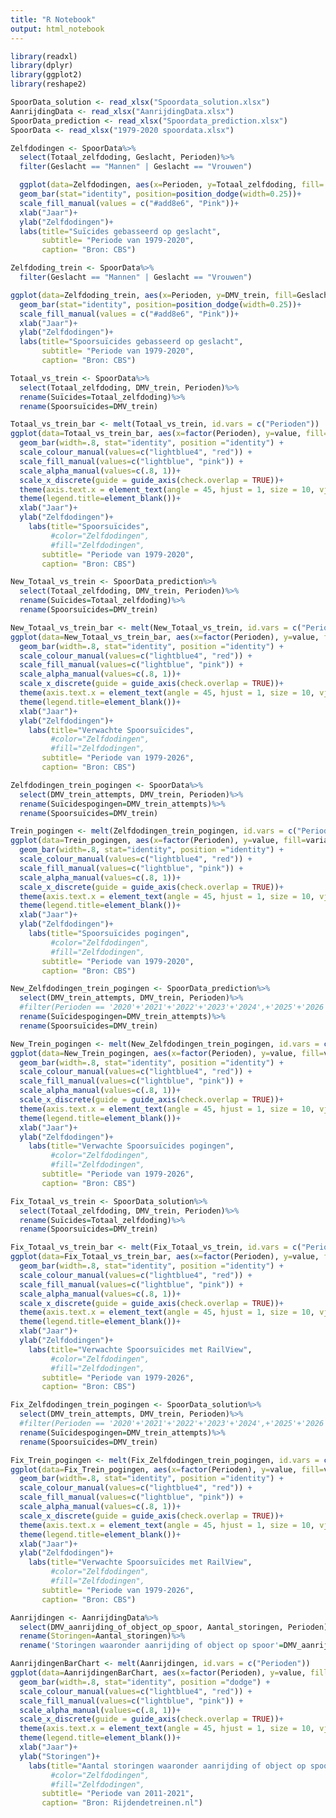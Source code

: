 ```yaml
---
title: "R Notebook"
output: html_notebook
---
```

```r
library(readxl)
library(dplyr)
library(ggplot2)
library(reshape2)

SpoorData_solution <- read_xlsx("Spoordata_solution.xlsx")
AanrijdingData <- read_xlsx("AanrijdingData.xlsx")
SpoorData_prediction <- read_xlsx("Spoordata_prediction.xlsx")
SpoorData <- read_xlsx("1979-2020 spoordata.xlsx")
```

```r
Zelfdodingen <- SpoorData%>%
  select(Totaal_zelfdoding, Geslacht, Perioden)%>%
  filter(Geslacht == "Mannen" | Geslacht == "Vrouwen")

  ggplot(data=Zelfdodingen, aes(x=Perioden, y=Totaal_zelfdoding, fill= Geslacht, width =1.2)) +
  geom_bar(stat="identity", position=position_dodge(width=0.25))+
  scale_fill_manual(values = c("#add8e6", "Pink"))+
  xlab("Jaar")+
  ylab("Zelfdodingen")+
  labs(title="Suïcides gebasseerd op geslacht",
       subtitle= "Periode van 1979-2020",
       caption= "Bron: CBS")
```
```r
Zelfdoding_trein <- SpoorData%>%
  filter(Geslacht == "Mannen" | Geslacht == "Vrouwen")

ggplot(data=Zelfdoding_trein, aes(x=Perioden, y=DMV_trein, fill=Geslacht, width=1.2)) +
  geom_bar(stat="identity", position=position_dodge(width=0.25))+
  scale_fill_manual(values = c("#add8e6", "Pink"))+
  xlab("Jaar")+
  ylab("Zelfdodingen")+
  labs(title="Spoorsuïcides gebasseerd op geslacht",
       subtitle= "Periode van 1979-2020",
       caption= "Bron: CBS")
```


```r
Totaal_vs_trein <- SpoorData%>%
  select(Totaal_zelfdoding, DMV_trein, Perioden)%>%
  rename(Suïcides=Totaal_zelfdoding)%>%
  rename(Spoorsuïcides=DMV_trein)

Totaal_vs_trein_bar <- melt(Totaal_vs_trein, id.vars = c("Perioden"))
ggplot(data=Totaal_vs_trein_bar, aes(x=factor(Perioden), y=value, fill=variable, color=variable, alpha=variable, width=0.6)) +
  geom_bar(width=.8, stat="identity", position ="identity") +
  scale_colour_manual(values=c("lightblue4", "red")) +
  scale_fill_manual(values=c("lightblue", "pink")) +
  scale_alpha_manual(values=c(.8, 1))+
  scale_x_discrete(guide = guide_axis(check.overlap = TRUE))+
  theme(axis.text.x = element_text(angle = 45, hjust = 1, size = 10, vjust=1))+
  theme(legend.title=element_blank())+
  xlab("Jaar")+
  ylab("Zelfdodingen")+
    labs(title="Spoorsuïcides",
         #color="Zelfdodingen",
         #fill="Zelfdodingen",
       subtitle= "Periode van 1979-2020",
       caption= "Bron: CBS")

```

```r
New_Totaal_vs_trein <- SpoorData_prediction%>%
  select(Totaal_zelfdoding, DMV_trein, Perioden)%>%
  rename(Suïcides=Totaal_zelfdoding)%>%
  rename(Spoorsuïcides=DMV_trein)

New_Totaal_vs_trein_bar <- melt(New_Totaal_vs_trein, id.vars = c("Perioden"))
ggplot(data=New_Totaal_vs_trein_bar, aes(x=factor(Perioden), y=value, fill=variable, color=variable, alpha=variable, width=0.6)) +
  geom_bar(width=.8, stat="identity", position ="identity") +
  scale_colour_manual(values=c("lightblue4", "red")) +
  scale_fill_manual(values=c("lightblue", "pink")) +
  scale_alpha_manual(values=c(.8, 1))+
  scale_x_discrete(guide = guide_axis(check.overlap = TRUE))+
  theme(axis.text.x = element_text(angle = 45, hjust = 1, size = 10, vjust=1))+
  theme(legend.title=element_blank())+
  xlab("Jaar")+
  ylab("Zelfdodingen")+
    labs(title="Verwachte Spoorsuïcides",
         #color="Zelfdodingen",
         #fill="Zelfdodingen",
       subtitle= "Periode van 1979-2026",
       caption= "Bron: CBS")
```

```r
Zelfdodingen_trein_pogingen <- SpoorData%>%
  select(DMV_trein_attempts, DMV_trein, Perioden)%>%
  rename(Suïcidespogingen=DMV_trein_attempts)%>%
  rename(Spoorsuïcides=DMV_trein)

Trein_pogingen <- melt(Zelfdodingen_trein_pogingen, id.vars = c("Perioden"))
ggplot(data=Trein_pogingen, aes(x=factor(Perioden), y=value, fill=variable, color=variable, alpha=variable, width=0.6)) +
  geom_bar(width=.8, stat="identity", position ="identity") +
  scale_colour_manual(values=c("lightblue4", "red")) +
  scale_fill_manual(values=c("lightblue", "pink")) +
  scale_alpha_manual(values=c(.8, 1))+
  scale_x_discrete(guide = guide_axis(check.overlap = TRUE))+
  theme(axis.text.x = element_text(angle = 45, hjust = 1, size = 10, vjust=1))+
  theme(legend.title=element_blank())+
  xlab("Jaar")+
  ylab("Zelfdodingen")+
    labs(title="Spoorsuïcides pogingen",
         #color="Zelfdodingen",
         #fill="Zelfdodingen",
       subtitle= "Periode van 1979-2020",
       caption= "Bron: CBS")
```
```r
New_Zelfdodingen_trein_pogingen <- SpoorData_prediction%>%
  select(DMV_trein_attempts, DMV_trein, Perioden)%>%
  #filter(Perioden == '2020'+'2021'+'2022'+'2023'+'2024',+'2025'+'2026')%>%
  rename(Suïcidespogingen=DMV_trein_attempts)%>%
  rename(Spoorsuïcides=DMV_trein)

New_Trein_pogingen <- melt(New_Zelfdodingen_trein_pogingen, id.vars = c("Perioden"))
ggplot(data=New_Trein_pogingen, aes(x=factor(Perioden), y=value, fill=variable, color=variable, alpha=variable, width=0.6)) +
  geom_bar(width=.8, stat="identity", position ="identity") +
  scale_colour_manual(values=c("lightblue4", "red")) +
  scale_fill_manual(values=c("lightblue", "pink")) +
  scale_alpha_manual(values=c(.8, 1))+
  scale_x_discrete(guide = guide_axis(check.overlap = TRUE))+
  theme(axis.text.x = element_text(angle = 45, hjust = 1, size = 10, vjust=1))+
  theme(legend.title=element_blank())+
  xlab("Jaar")+
  ylab("Zelfdodingen")+
    labs(title="Verwachte Spoorsuïcides pogingen",
         #color="Zelfdodingen",
         #fill="Zelfdodingen",
       subtitle= "Periode van 1979-2026",
       caption= "Bron: CBS")
```
```r
Fix_Totaal_vs_trein <- SpoorData_solution%>%
  select(Totaal_zelfdoding, DMV_trein, Perioden)%>%
  rename(Suïcides=Totaal_zelfdoding)%>%
  rename(Spoorsuïcides=DMV_trein)

Fix_Totaal_vs_trein_bar <- melt(Fix_Totaal_vs_trein, id.vars = c("Perioden"))
ggplot(data=Fix_Totaal_vs_trein_bar, aes(x=factor(Perioden), y=value, fill=variable, color=variable, alpha=variable, width=0.6)) +
  geom_bar(width=.8, stat="identity", position ="identity") +
  scale_colour_manual(values=c("lightblue4", "red")) +
  scale_fill_manual(values=c("lightblue", "pink")) +
  scale_alpha_manual(values=c(.8, 1))+
  scale_x_discrete(guide = guide_axis(check.overlap = TRUE))+
  theme(axis.text.x = element_text(angle = 45, hjust = 1, size = 10, vjust=1))+
  theme(legend.title=element_blank())+
  xlab("Jaar")+
  ylab("Zelfdodingen")+
    labs(title="Verwachte Spoorsuïcides met RailView",
         #color="Zelfdodingen",
         #fill="Zelfdodingen",
       subtitle= "Periode van 1979-2026",
       caption= "Bron: CBS")
```
```r
Fix_Zelfdodingen_trein_pogingen <- SpoorData_solution%>%
  select(DMV_trein_attempts, DMV_trein, Perioden)%>%
  #filter(Perioden == '2020'+'2021'+'2022'+'2023'+'2024',+'2025'+'2026')%>%
  rename(Suïcidespogingen=DMV_trein_attempts)%>%
  rename(Spoorsuïcides=DMV_trein)

Fix_Trein_pogingen <- melt(Fix_Zelfdodingen_trein_pogingen, id.vars = c("Perioden"))
ggplot(data=Fix_Trein_pogingen, aes(x=factor(Perioden), y=value, fill=variable, color=variable, alpha=variable, width=0.6)) +
  geom_bar(width=.8, stat="identity", position ="identity") +
  scale_colour_manual(values=c("lightblue4", "red")) +
  scale_fill_manual(values=c("lightblue", "pink")) +
  scale_alpha_manual(values=c(.8, 1))+
  scale_x_discrete(guide = guide_axis(check.overlap = TRUE))+
  theme(axis.text.x = element_text(angle = 45, hjust = 1, size = 10, vjust=1))+
  theme(legend.title=element_blank())+
  xlab("Jaar")+
  ylab("Zelfdodingen")+
    labs(title="Verwachte Spoorsuïcides met RailView",
         #color="Zelfdodingen",
         #fill="Zelfdodingen",
       subtitle= "Periode van 1979-2026",
       caption= "Bron: CBS")
```
```r
Aanrijdingen <- AanrijdingData%>%
  select(DMV_aanrijding_of_object_op_spoor, Aantal_storingen, Perioden)%>%
  rename(Storingen=Aantal_storingen)%>%
  rename('Storingen waaronder aanrijding of object op spoor'=DMV_aanrijding_of_object_op_spoor)

AanrijdingenBarChart <- melt(Aanrijdingen, id.vars = c("Perioden"))
ggplot(data=AanrijdingenBarChart, aes(x=factor(Perioden), y=value, fill=variable, color=variable, alpha=variable, width=0.6)) +
  geom_bar(width=.8, stat="identity", position ="dodge") +
  scale_colour_manual(values=c("lightblue4", "red")) +
  scale_fill_manual(values=c("lightblue", "pink")) +
  scale_alpha_manual(values=c(.8, 1))+
  scale_x_discrete(guide = guide_axis(check.overlap = TRUE))+
  theme(axis.text.x = element_text(angle = 45, hjust = 1, size = 10, vjust=1))+
  theme(legend.title=element_blank())+
  xlab("Jaar")+
  ylab("Storingen")+
    labs(title="Aantal storingen waaronder aanrijding of object op spoor",
         #color="Zelfdodingen",
         #fill="Zelfdodingen",
       subtitle= "Periode van 2011-2021",
       caption= "Bron: Rijdendetreinen.nl")
```

